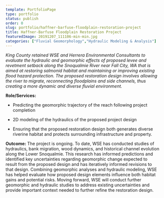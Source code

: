 ```yaml
---
template: PortfolioPage
type: portfolio
status: publish
order: 0
slug: portfolio/haffner-barfuse-floodplain-restoration-project
title: Haffner-Barfuse Floodplain Restoration Project
featuredImage: 20191207_111106-min-min.jpg
categories: ["Fluvial Geomorphology","Hydraulic Modeling & Analysis"]
---
```


_King County retained WSE and Herrera Environmental Consultants to evaluate the hydraulic and geomorphic effects of proposed levee and revetment setback along the Snoqualmie River near Fall City, WA that is aimed at restoring salmonid habitat and maintaining or improving existing flood hazard protection. The proposed restoration design involves allowing the river to migrate, reconnecting floodplains and side channels, thus creating a more dynamic and diverse fluvial environment._  
  
**Role/Services:**  

  
*   Predicting the geomorphic trajectory of the reach following project completion
  
*   2D modeling of the hydraulics of the proposed project design
  
*   Ensuring that the proposed restoration design both generates diverse riverine habitat and protects surrounding infrastructure and property.
  

  
**Outcome:** The project is ongoing. To date, WSE has conducted studies of hydraulics, bank migration, wood dynamics, and historical channel evolution along the Lower Snoqualmie. This research has informed predictions and identified key uncertainties regarding geomorphic change expected to result from the proposed design and has iteratively informed revisions to that design. Combining geomorphic analyses and hydraulic modeling, WSE has helped evaluate how proposed design elements influence both habitat gains and potential risks. Moving forward, WSE will conduct further geomorphic and hydraulic studies to address existing uncertainties and provide important context needed to further refine the restoration design.